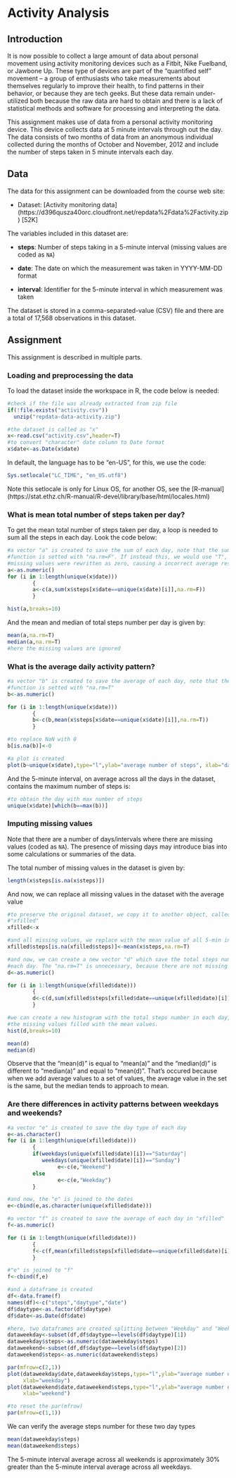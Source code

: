 Activity Analysis
========================================================

## Introduction

It is now possible to collect a large amount of data about personal movement 
using activity monitoring devices such as a Fitbit, Nike Fuelband, or 
Jawbone Up. These type of devices are part of the “quantified self” movement – a
group of enthusiasts who take measurements about themselves regularly to improve
their health, to find patterns in their behavior, or because they are tech 
geeks. But these data remain under-utilized both because the raw data are hard 
to obtain and there is a lack of statistical methods and software for processing
and interpreting the data.

This assignment makes use of data from a personal activity monitoring device. 
This device collects data at 5 minute intervals through out the day. The data 
consists of two months of data from an anonymous individual collected during the
months of October and November, 2012 and include the number of steps taken in 5 
minute intervals each day.

## Data

The data for this assignment can be downloaded from the course web
site:

* Dataset: [Activity monitoring data]
(https://d396qusza40orc.cloudfront.net/repdata%2Fdata%2Factivity.zip) [52K]

The variables included in this dataset are:

* **steps**: Number of steps taking in a 5-minute interval (missing
    values are coded as `NA`)

* **date**: The date on which the measurement was taken in YYYY-MM-DD
    format

* **interval**: Identifier for the 5-minute interval in which
    measurement was taken




The dataset is stored in a comma-separated-value (CSV) file and there
are a total of 17,568 observations in this
dataset.


## Assignment

This assignment is described in multiple parts. 


### Loading and preprocessing the data

To load the dataset inside the workspace in R, the code below is needed:

```r
#check if the file was already extracted from zip file
if(!file.exists("activity.csv"))
  unzip("repdata-data-activity.zip")

#the dataset is called as "x"
x<-read.csv("activity.csv",header=T)
#to convert "character" date column to Date format
x$date<-as.Date(x$date)

```

In default, the language has to be "en-US", for this, we use the code:
```r
Sys.setlocale("LC_TIME", "en_US.utf8")
```

Note this setlocale is only for Linux OS, for another OS, see the [R-manual]
(https://stat.ethz.ch/R-manual/R-devel/library/base/html/locales.html)


### What is mean total number of steps taken per day?

To get the mean total number of steps taken per day, a loop is needed to sum all
the steps in each day. Look the code below:

```r
#a vector "a" is created to save the sum of each day, note that the sum() 
#function is setted with "na.rm=F". If instead this, we would use "T", all the
#missing values were rewritten as zero, causing a incorrect average result.
a<-as.numeric()
for (i in 1:length(unique(x$date)))
        {
        a<-c(a,sum(x$steps[x$date==unique(x$date)[i]],na.rm=F))
        }

hist(a,breaks=10)

```

And the mean and median of total steps number per day is given by:


```r
mean(a,na.rm=T)
median(a,na.rm=T)
#here the missing values are ignored
```


### What is the average daily activity pattern?

```r
#a vector "b" is created to save the average of each day, note that the mean() 
#function is setted with "na.rm=T"
b<-as.numeric()

for (i in 1:length(unique(x$date)))
        {
        b<-c(b,mean(x$steps[x$date==unique(x$date)[i]],na.rm=T))
        }

#to replace NaN with 0
b[is.na(b)]<-0

#a plot is created
plot(b~unique(x$date),type="l",ylab="average number of steps", xlab="date")
```

And the 5-minute interval, on average across all the days in the dataset, 
contains the maximum number of steps is:
```r
#to obtain the day with max number of steps
unique(x$date)[which(b==max(b))]
```


### Imputing missing values

Note that there are a number of days/intervals where there are missing
values (coded as `NA`). The presence of missing days may introduce
bias into some calculations or summaries of the data.

The total number of missing values in the dataset is given by:
```r
length(x$steps[is.na(x$steps)])
```

And now, we can replace all missing values in the dataset with the average value
```r
#to preserve the original dataset, we copy it to another object, called
#"xfilled"
xfilled<-x

#and all missing values, we replace with the mean value of all 5-min interval
xfilled$steps[is.na(xfilled$steps)]<-mean(x$steps,na.rm=T)

#and now, we can create a new vector "d" which save the total steps number for 
#each day. The "na.rm=T" is unnecessary, because there are not missing values
d<-as.numeric()

for (i in 1:length(unique(xfilled$date)))
        {
        d<-c(d,sum(xfilled$steps[xfilled$date==unique(xfilled$date)[i]]))
        }

#we can create a new histogram with the total steps number in each day, and
#the missing values filled with the mean values.
hist(d,breaks=10)
```

```r
mean(d)
median(d)
```

Observe that the "mean(d)" is equal to "mean(a)" and the "median(d)" is 
different to "median(a)" and equal to "mean(d)".
That's occured because when we add average values to a set of values, the 
average value in the set is the same, but the median tends to approach to mean.


### Are there differences in activity patterns between weekdays and weekends?

```r
#a vector "e" is created to save the day type of each day
e<-as.character()
for (i in 1:length(unique(xfilled$date)))
        {
        if(weekdays(unique(xfilled$date)[i])=="Saturday"|
           weekdays(unique(xfilled$date)[i])=="Sunday")
                e<-c(e,"Weekend")
        else
                e<-c(e,"Weekday")
        }

#and now, the "e" is joined to the dates
e<-cbind(e,as.character(unique(xfilled$date)))

#a vector "f" is created to save the average of each day in "xfilled"
f<-as.numeric()

for (i in 1:length(unique(xfilled$date)))
        {
        f<-c(f,mean(xfilled$steps[xfilled$date==unique(xfilled$date)[i]]))
        }

#"e" is joined to "f"
f<-cbind(f,e)

#and a dataframe is created
df<-data.frame(f)
names(df)<-c("steps","daytype","date")
df$daytype<-as.factor(df$daytype)
df$date<-as.Date(df$date)

#here, two dataframes are created splitting between "Weekday" and "Weekend"
dataweekday<-subset(df,df$daytype==levels(df$daytype)[1])
dataweekday$steps<-as.numeric(dataweekday$steps)
dataweekend<-subset(df,df$daytype==levels(df$daytype)[2])
dataweekend$steps<-as.numeric(dataweekend$steps)

par(mfrow=c(2,1)) 
plot(dataweekday$date,dataweekday$steps,type="l",ylab="average number of steps",
     xlab="weekday")
plot(dataweekend$date,dataweekend$steps,type="l",ylab="average number of steps",
     xlab="weekend")

#to reset the par(mfrow)
par(mfrow=c(1,1)) 

```

We can verify the average steps number for these two day types
```r
mean(dataweekday$steps)
mean(dataweekend$steps)
```

The 5-minute interval average across all weekends is approximately 30% greater 
than the 5-minute interval average across all weekdays.


